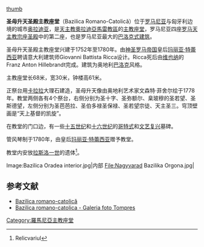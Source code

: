 [[image:Nagyvarad_bazilika.jpg|thumb]]

'''圣母升天圣殿主教座堂'''（Bazilica Romano-Catolică）位于[[罗马尼亚|罗马尼亚]]与匈牙利边境的城市[[奥拉迪亚|奥拉迪亚]]，是[[天主教奧拉迪亞馬雷教區|天主教奧拉迪亞馬雷教區]]的[[主教座堂|主教座堂]]，罗马尼亚四座[[罗马天主教|罗马天主教]][[宗座圣殿|宗座圣殿]]中的第二座，也是罗马尼亚最大的[[巴洛克式建筑|巴洛克式建筑]]。

圣母升天圣殿主教座堂兴建于1752年至1780年。由[[神圣罗马帝国|神圣罗马帝国]]皇后[[玛丽亚·特蕾西亚|玛丽亚·特蕾西亚]]聘请意大利建筑师Giovanni Battista Ricca设计。Ricca死后由[[维也纳|维也纳]]的Franz Anton Hillebrandt完成。建筑为奥地利[[巴洛克|巴洛克]]风格。

主教座堂长68米，宽30米，钟楼高61米。

正祭台用[[卡拉拉|卡拉拉]]大理石建造，圣母升天像由奥地利艺术家文森特·菲舍尔绘于1778年。教堂两侧各有4个祭台，右侧分别为圣十字、圣弥额尔、臬玻穆的圣若望、圣斯德望，左侧分别为圣芭芭拉、圣伯多禄圣保禄、圣若望宗徒、天主圣三。穹顶壁画是“天上基督的凯旋”。

在教堂的门口边，有一些[[十五世纪|十五世纪]]和[[十六世纪|十六世纪]]的[[哥特式|哥特式]]和[[文艺复兴|文艺复兴]]墓碑。

管风琴制于1780年，由皇后[[玛丽亚·特蕾西亚|玛丽亚·特蕾西亚]]赠予教堂。

教堂内安放[[拉斯洛一世|拉斯洛一世]]的遗体<ref>Relicvariul</ref>。

<gallery>
Image:Bazilica Oradea interior.jpg|内部
File:Nagyvarad Bazilika Orgona.jpg|
</gallery>

== 参考文献 ==
{{Reflist}}
* [http://www.welcometoromania.ro/Oradea/Oradea_Bazilica_Rom_Cat_r.htm Bazilica romano-catolică] {{Wayback|url=http://www.welcometoromania.ro/Oradea/Oradea_Bazilica_Rom_Cat_r.htm |date=20200815104431 }}
* [http://www.oradea-online.ro/oradea/2/galeria_oradea2_10.htm Bazilica romano-catolica - Galeria foto Tompres] {{Wayback|url=http://www.oradea-online.ro/oradea/2/galeria_oradea2_10.htm |date=20120419012226 }}

[[Category:羅馬尼亞主教座堂|Category:羅馬尼亞主教座堂]]